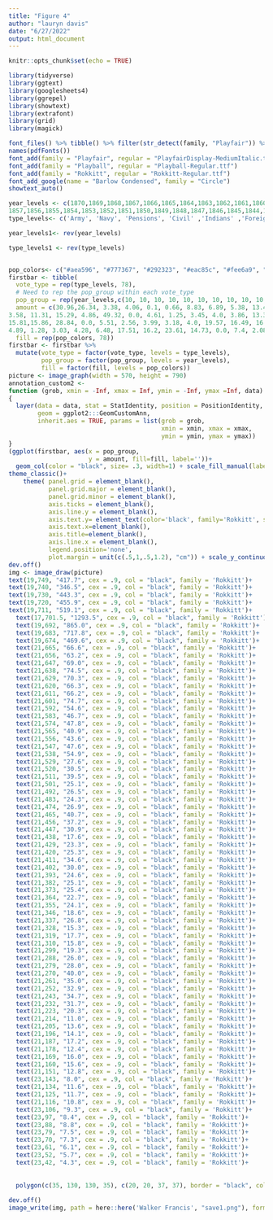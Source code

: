 ```yaml
---
title: "Figure 4"
author: "lauryn davis"
date: "6/27/2022"
output: html_document
---
```


```r
knitr::opts_chunk$set(echo = TRUE)
```

```r
library(tidyverse)
library(ggtext)
library(googlesheets4)
library(ggrepel)
library(showtext)
library(extrafont)
library(grid)
library(magick)
```

```r
font_files() %>% tibble() %>% filter(str_detect(family, "Playfair")) %>% pull(file)
names(pdfFonts())
font_add(family = "Playfair", regular = "PlayfairDisplay-MediumItalic.ttf")
font_add(family = "Playball", regular = "Playball-Regular.ttf")
font_add(family = "Rokkitt", regular = "Rokkitt-Regular.ttf")
font_add_google(name = "Barlow Condensed", family = "Circle")
showtext_auto()

year_levels <- c(1870,1869,1868,1867,1866,1865,1864,1863,1862,1861,1860,1859,1858,
1857,1856,1855,1854,1853,1852,1851,1850,1849,1848,1847,1846,1845,1844,1842,1841,1840,1839,1838,1837,1836,1835,1834,1833,1832,1831,1830,1829,1828,1827,1826,1825,1824,1823,1822,1821,1820,1819,1818,1817,1816,1815,1814,1813,1812,1811,1810,1809,1808,1807,1806,1805,1804,1803,1802,1801,1800,1799,1798,1797,1796,1795,1794,1793,1792)
type_levels<- c('Army', 'Navy', 'Pensions', 'Civil' ,'Indians' ,'Foreign', 'Miscellaneous', 'Premium on Pub. Debt.', 'Principle of Pub.' ,'Debt Interest on Pub. Debt.')
```
```r

year_levels1<- rev(year_levels)

type_levels1 <- rev(type_levels)


pop_colors<- c("#aea596", "#777367", "#292323", "#eac85c", "#fee6a9", "#d69083", "#787734", "#886a6d", "#a1aba6", "#ddd9cb")
firstbar <- tibble(
  vote_type = rep(type_levels, 78),
  # Need to rep the pop_group within each vote_type
  pop_group = rep(year_levels,c(10, 10, 10, 10, 10, 10, 10, 10, 10, 10, 10, 10, 10, 10, 10, 10, 10, 10, 10, 10, 10, 10, 10, 10, 10, 10, 10, 10, 10, 10, 10, 10, 10, 10, 10, 10, 10, 10, 10, 10, 10, 10, 10, 10, 10, 10, 10, 10, 10, 10, 10, 10, 10, 10, 10, 10, 10, 10, 10, 10, 10, 10, 10, 10, 10, 10, 10, 10, 10, 10, 10, 10, 10, 10, 10, 10, 10, 10)),
  amount = c(30.96,26.34, 3.38, 4.06, 0.1, 0.66, 8.83, 6.89, 5.38, 13.4, 37.83, 6.87, 0.25, 7.88, 0.14, 1.93, 8.55, 8.13, 5.93, 22.49, 31.97, 15.1, 1.38, 3.01, 0.14, 1.1, 8.55, 5.38, 5.37, 28.0, 31.72, 21.1, 2.12, 3.31, 0.52, 1.11, 7.44, 4.55, 6.48, 21.65, 25.98, 0.0, 0.0, 2.15, 0.0, 0.87, 2.0, 6.69, 8.27, 54.04, 6.01, 0.0, 0.0, 1.38, 0.0, 0.0, 2.32, 1.38, 9.51, 79.4, 6.26, 0.0, 0.0, 1.21, 0.0, 0.0, 2.39, 0.55, 9.51, 80.08, 3.52, 0.0, 0.0, 1.06, 0.0, 0.58, 4.0, 3.0, 4.05, 83.79, 2.9, 0.0, 0.0, 1.25, 0.0, 0.9, 1.0, 2.44, 9.1, 82.41, 6.4, 0.0, 0.0, 8.81, 1.7, 4.42, 23.85, 2.06, 18.61, 34.15, 5.4, 0.0, 0.0, 9.31, 1.52, 4.96, 32.68, 2.2, 18.48, 25.45, 4.03, 0.0, 0.0, 8.37, 1.36, 5.1, 24.54, 1.93, 21.51, 33.16, 2.53, 0.0, 0.62, 9.61, 1.42, 7.03, 23.71, 2.21, 18.61, 34.26, 2.29, 4.99, 0.28, 10.55, 1.32, 6.48, 26.88, 1.93, 17.79, 27.49, 2.91, 5.5, 0.46, 9.89, 5.36, 4.14, 23.02, 2.07, 21.65, 25.0, 3.67, 9.86, 1.55, 9.61, 1.51, 4.0, 25.09, 2.76, 19.99, 21.96, 4.29, 23.48, 3.86, 6.14, 10.36, 2.07, 18.06, 2.07, 13.92, 15.75, 6.79, 11.74, 0.68, 8.02, 1.19, 7.45, 22.61, 3.03, 20.4, 18.09, 8.79, 4.5, 0.21, 7.73, 8.58, 6.76, 20.95, 4.55, 19.72, 18.21, 7.8, 0.0, 0.29, 7.44, 12.64, 6.06, 16.54, 5.1, 18.48, 25.65, 9.3, 0.0, 0.0, 7.6, 14.72, 4.0, 16.82, 5.24, 18.88, 23.44, 8.43, 0.0, 0.0, 7.03, 15.61, 3.04, 7.03, 3.31, 22.33, 33.22, 5.31, 0.0, 0.0, 5.75, 0.86, 2.34, 5.11, 2.75, 19.86, 58.02, 2.07, 0.0, 0.0, 5.38, 0.1, 2.59, 7.17, 3.17, 14.47, 65.05, 2.7, 1.87, 0.0, 9.24, 1.57, 3.45, 13.65, 6.62, 23.57, 37.33, 3.2, 25.09, 0.0, 7.99, 2.0, 5.52, 8.82, 8.27, 20.95, 18.16, 6.2, 13.11, 0.0, 9.32, 2.63, 4.69, 10.47, 7.04,26.47, 20.07, 3.33, 0.0, 0.0, 11.58, 2.02, 4.69, 12.96, 6.2, 33.36, 25.86, 1.34,0.0, 0.0, 9.45, 1.74, 9.23, 13.38, 8.82, 23.16, 32.88, 1.09, 0.0, 0.0, 11.08, 2.98, 9.66, 10.2, 11.16, 25.51, 28.32, 2.09, 0.0, 0.0, 7.48,3.53, 9.51, 9.93, 11.3,22.89, 33.27, 0.0, 17.08, 0.0, 6.87, 2.94, 13.24, 7.86, 6.47, 14.48, 31.06, 0.0, 0.23, 0.0, 6.31, 12.36, 11.72, 7.72, 7.04, 18.47, 36.15, 0.0, 0.23, 0.0, 6.82, 1.66, 14.75,8.96, 9.51, 19.03, 39.04, 0.48, 0.0, 0.0, 11.05, 4.5, 9.65, 8.27, 11.72, 22.06, 32.27, 1.11, 20.22, 0.0, 9.06, 1.77, 3.73, 8.54, 15.17, 16.54, 23.86, 1.49, 8.98, 0.0, 6.34, 3.51, 7.17, 12.4, 17.93, 16.26, 25.92, 2.49, 49.94, 0.0, 5.42, 0.94, 3.86, 7.17,
3.58, 11.31, 15.29, 4.86, 49.32, 0.0, 4.61, 1.25, 3.45, 4.0, 3.86, 13.36, 15.29, 7.99, 38.57, 0.0, 6.39, 1.31, 2.75, 5.11, 5.51, 13.51, 18.86, 10.49, 39.45, 0.0, 5.18, 0.8, 2.76, 5.37, 3.59, 14.2, 18.16, 12.49, 35.95, 0.0, 5.38, 4.04, 2.89, 4.69, 3.45, 15.3,
15.81,15.86, 28.84, 0.0, 5.51, 2.56, 3.99, 3.18, 4.0, 19.57, 16.49, 16.61, 29.72, 0.0,
4.89, 1.28, 3.03, 4.28, 6.48, 17.51, 16.2, 23.61, 14.73, 0.0, 7.4, 2.08, 4.0, 5.24, 7.17,16.4, 19.37, 18.74, 24.35, 0.0, 5.32, 18.86, 1.52, 2.75, 5.24, 11.44, 11.78,32.35, 4.25, 0.0, 6.61, 2.01, 2.76, 4.0, 11.58, 16.68, 19.76, 29.61, 15.23, 0.0, 6.54, 0.88, 3.17, 4.0, 11.3, 11.99, 17.28, 32.86, 0.0, 0.0, 6.39, 1.71, 3.17, 5.38, 1.93, 21.23, 27.33, 27.12, 5.12, 0.0, 6.43, 1.47, 1.25, 5.78, 16.96, 22.88, 12.99,20.13, 17.35, 0.0, 4.08, 1.49, 2.34, 5.1, 9.93, 15.02, 24.56, 22.63, 28.22, 0.0, 3.94, 1.64, 1.51, 8.83, 2.76, 10.06, 20.41, 11.4, 50.19, 0.0, 2.38, 0.88, 1.1, 5.79, 0.97, 7.58, 19.71, 22.39, 10.99, 0.0, 3.5, 0.95, 1.11, 3.72, 0.69, 10.89, 45.76, 18.02, 0.0, 0.0, 2.53, 1.16, 2.07, 4.82, 0.83, 26.75, 43.82, 13.28, 0.0, 0.0, 2.51, 0.69, 0.69, 3.03, 0.69, 20.82, 58.29, 11.29, 0.0, 0.0, 2.48, 0.79, 0.69, 2.34, 0.14, 20.54, 61.73, 12.04, 0.0, 0.0, 4.33, 1.37, 1.51, 3.04, 0.41, 19.3, 58.0, 23.65, 25.47, 0.0, 5.76, 2.43, 1.79, 4.0, 0.83, 18.06, 18.01, 22.91, 38.2, 0.0, 5.26, 0.46, 1.94,1.79, 1.1, 12.41, 15.93, 20.29, 27.09, 0.0, 4.83, 1.4, 2.89, 1.93, 0.83, 17.37, 23.37, 14.55, 47.56, 0.0, 4.2, 1.64, 1.38, 2.48, 0.56, 11.02, 16.61, 27.28, 32.09, 0.0, 5.64, 4.61, 2.07, 3.72, 0.69, 13.65, 10.25, 21.05, 40.7, 0.0, 4.49, 11.11, 1.65, 2.76, 0.41, 10.07, 7.76, 16.93, 42.2, 0.0, 3.72, 18.23, 1.24, 2.34, 0.83, 9.93, 4.58, 32.41, 32.84, 0.0, 4.61, 9.3, 1.24, 2.62, 1.38, 8.82, 6.78, 49.27, 0.0, 0.0, 6.86,13.94, 0.82, 2.9, 1.1, 14.2, 10.91, 36.16, 32.34, 0.0, 4.69, 4.61, 1.24, 2.2, 1.1, 7.86, 9.8, 37.42, 19.85, 0.0, 4.94, 2.49, 0.42, 2.07, 0.96, 17.79, 14.06, 31.43, 0.0, 0.0, 6.65, 3.75, 0.0, 1.93, 1.1, 31.44, 23.7, 29.81, 0.0, 0.0, 6.47, 3.21, 0.0, 2.35, 1.1, 30.88, 26.18, 34.93, 9.74, 0.0, 6.21, 5.44, 0.0, 1.52, 2.48, 15.72, 23.96, 35.68, 32.09, 0.0, 5.8, 7.44, 0.0, 1.93, 1.1, 4.0, 11.96, 43.05, 22.85, 0.0, 6.15, 2.76, 1.38, 1.93, 1.52, 3.58, 16.78, 40.18, 0.0, 0.0, 5.14, 12.4, 0.28, 1.11, 1.37, 5.8, 33.72, 42.06, 0.0, 0.0, 7.17, 2.71, 0.28, 1.79, 1.24, 1.11, 43.64, 36.07, 33.95,0.0, 6.01, 1.84, 0.42, 0.55, 1.65, 0.0, 19.51, 55.55, 0.0, 0.0, 9.0, 2.02, 0.69,4.28,2.34,0.0, 26.12),
  fill = rep(pop_colors, 78))
firstbar <- firstbar %>% 
  mutate(vote_type = factor(vote_type, levels = type_levels),
         pop_group = factor(pop_group, levels = year_levels),
         fill = factor(fill, levels = pop_colors))
picture <- image_graph(width = 570, height = 790)
annotation_custom2 <- 
function (grob, xmin = -Inf, xmax = Inf, ymin = -Inf, ymax =Inf, data) 
{
  layer(data = data, stat = StatIdentity, position = PositionIdentity, 
        geom = ggplot2:::GeomCustomAnn, 
        inherit.aes = TRUE, params = list(grob = grob, 
                                          xmin = xmin, xmax = xmax, 
                                          ymin = ymin, ymax = ymax))
}
(ggplot(firstbar, aes(x = pop_group, 
                      y = amount, fill=fill, label=''))+
  geom_col(color = "black", size= .3, width=1) + scale_fill_manual(labels= '', values= pop_colors, name = "")+
theme_classic()+
    theme( panel.grid = element_blank(),
           panel.grid.major = element_blank(),
           panel.grid.minor = element_blank(),
           axis.ticks = element_blank(),
           axis.line.y = element_blank(),
           axis.text.y= element_text(color='black', family='Rokkitt', size=12, margin = unit(0,'cm')),
           axis.text.x=element_blank(),
           axis.title=element_blank(),
           axis.line.x = element_blank(),
           legend.position='none',
           plot.margin = unit(c(.5,1,.5,1.2), "cm")) + scale_y_continuous(limits= c(0,101), expand=c(0,0)) + scale_x_discrete(position='top',expand=c(0,3))) + coord_flip()
dev.off()
img <- image_draw(picture)
text(19,749, "417.7", cex = .9, col = "black", family = 'Rokkitt')+
text(19,740, "346.5", cex = .9, col = "black", family = 'Rokkitt')+
text(19,730, "443.3", cex = .9, col = "black", family = 'Rokkitt')+
text(19,720, "455.9", cex = .9, col = "black", family = 'Rokkitt')+
text(19,711, "519.1", cex = .9, col = "black", family = 'Rokkitt')+
  text(17,701.5, "1293.5", cex = .9, col = "black", family = 'Rokkitt')+
  text(19,692, "865.0", cex = .9, col = "black", family = 'Rokkitt')+
  text(19,683, "717.8", cex = .9, col = "black", family = 'Rokkitt')+
  text(19,674, "469.6", cex = .9, col = "black", family = 'Rokkitt')+
  text(21,665, "66.6", cex = .9, col = "black", family = 'Rokkitt')+
  text(21,656, "63.2", cex = .9, col = "black", family = 'Rokkitt')+
  text(21,647, "69.0", cex = .9, col = "black", family = 'Rokkitt')+
  text(21,638, "74.5", cex = .9, col = "black", family = 'Rokkitt')+
  text(21,629, "70.3", cex = .9, col = "black", family = 'Rokkitt')+
  text(21,620, "66.3", cex = .9, col = "black", family = 'Rokkitt')+
  text(21,611, "66.2", cex = .9, col = "black", family = 'Rokkitt')+
  text(21,601, "74.7", cex = .9, col = "black", family = 'Rokkitt')+
  text(21,592, "54.6", cex = .9, col = "black", family = 'Rokkitt')+
  text(21,583, "46.7", cex = .9, col = "black", family = 'Rokkitt')+
  text(21,574, "47.8", cex = .9, col = "black", family = 'Rokkitt')+
  text(21,565, "40.9", cex = .9, col = "black", family = 'Rokkitt')+
  text(21,556, "43.6", cex = .9, col = "black", family = 'Rokkitt')+
  text(21,547, "47.6", cex = .9, col = "black", family = 'Rokkitt')+
  text(21,538, "54.9", cex = .9, col = "black", family = 'Rokkitt')+
  text(21,529, "27.6", cex = .9, col = "black", family = 'Rokkitt')+
  text(21,520, "30.5", cex = .9, col = "black", family = 'Rokkitt')+
  text(21,511, "39.5", cex = .9, col = "black", family = 'Rokkitt')+
  text(21,501, "25.1", cex = .9, col = "black", family = 'Rokkitt')+
  text(21,492, "26.5", cex = .9, col = "black", family = 'Rokkitt')+
  text(21,483, "24.3", cex = .9, col = "black", family = 'Rokkitt')+
  text(21,474, "26.9", cex = .9, col = "black", family = 'Rokkitt')+
  text(21,465, "40.7", cex = .9, col = "black", family = 'Rokkitt')+
  text(21,456, "37.2", cex = .9, col = "black", family = 'Rokkitt')+
  text(21,447, "30.9", cex = .9, col = "black", family = 'Rokkitt')+
  text(21,438, "17.6", cex = .9, col = "black", family = 'Rokkitt')+
  text(21,429, "23.3", cex = .9, col = "black", family = 'Rokkitt')+
  text(21,420, "25.3", cex = .9, col = "black", family = 'Rokkitt')+
  text(21,411, "34.6", cex = .9, col = "black", family = 'Rokkitt')+
  text(21,402, "30.0", cex = .9, col = "black", family = 'Rokkitt')+
  text(21,393, "24.6", cex = .9, col = "black", family = 'Rokkitt')+
  text(21,382, "25.1", cex = .9, col = "black", family = 'Rokkitt')+
  text(21,373, "25.4", cex = .9, col = "black", family = 'Rokkitt')+
  text(21,364, "22.7", cex = .9, col = "black", family = 'Rokkitt')+
  text(21,355, "24.1", cex = .9, col = "black", family = 'Rokkitt')+
  text(21,346, "18.6", cex = .9, col = "black", family = 'Rokkitt')+
  text(21,337, "26.8", cex = .9, col = "black", family = 'Rokkitt')+
  text(21,328, "15.3", cex = .9, col = "black", family = 'Rokkitt')+
  text(21,319, "17.7", cex = .9, col = "black", family = 'Rokkitt')+
  text(21,310, "15.8", cex = .9, col = "black", family = 'Rokkitt')+
  text(21,299, "19.3", cex = .9, col = "black", family = 'Rokkitt')+
  text(21,288, "26.0", cex = .9, col = "black", family = 'Rokkitt')+
  text(21,279, "28.0", cex = .9, col = "black", family = 'Rokkitt')+
  text(21,270, "40.0", cex = .9, col = "black", family = 'Rokkitt')+
  text(21,261, "35.0", cex = .9, col = "black", family = 'Rokkitt')+
  text(21,252, "32.9", cex = .9, col = "black", family = 'Rokkitt')+
  text(21,243, "34.7", cex = .9, col = "black", family = 'Rokkitt')+
  text(21,232, "31.7", cex = .9, col = "black", family = 'Rokkitt')+
  text(21,223, "20.3", cex = .9, col = "black", family = 'Rokkitt')+
  text(21,214, "11.0", cex = .9, col = "black", family = 'Rokkitt')+
  text(21,205, "13.6", cex = .9, col = "black", family = 'Rokkitt')+
  text(21,196, "14.1", cex = .9, col = "black", family = 'Rokkitt')+
  text(21,187, "17.2", cex = .9, col = "black", family = 'Rokkitt')+
  text(21,178, "12.4", cex = .9, col = "black", family = 'Rokkitt')+
  text(21,169, "16.0", cex = .9, col = "black", family = 'Rokkitt')+
  text(21,160, "15.6", cex = .9, col = "black", family = 'Rokkitt')+
  text(21,151, "12.8", cex = .9, col = "black", family = 'Rokkitt')+
  text(23,143, "8.0", cex = .9, col = "black", family = 'Rokkitt')+
  text(21,134, "11.6", cex = .9, col = "black", family = 'Rokkitt')+
  text(21,125, "11.7", cex = .9, col = "black", family = 'Rokkitt')+
  text(21,116, "10.8", cex = .9, col = "black", family = 'Rokkitt')+
  text(23,106, "9.3", cex = .9, col = "black", family = 'Rokkitt')+
  text(23,97, "8.4", cex = .9, col = "black", family = 'Rokkitt')+
  text(23,88, "8.8", cex = .9, col = "black", family = 'Rokkitt')+
  text(23,79, "7.5", cex = .9, col = "black", family = 'Rokkitt')+
  text(23,70, "7.3", cex = .9, col = "black", family = 'Rokkitt')+
  text(23,61, "6.1", cex = .9, col = "black", family = 'Rokkitt')+
  text(23,52, "5.7", cex = .9, col = "black", family = 'Rokkitt')+
  text(23,42, "4.3", cex = .9, col = "black", family = 'Rokkitt')+
  
  
  polygon(c(35, 130, 130, 35), c(20, 20, 37, 37), border = "black", col = "#ddd9cb")
  
dev.off()
image_write(img, path = here::here('Walker Francis', "save1.png"), format = "png")
```